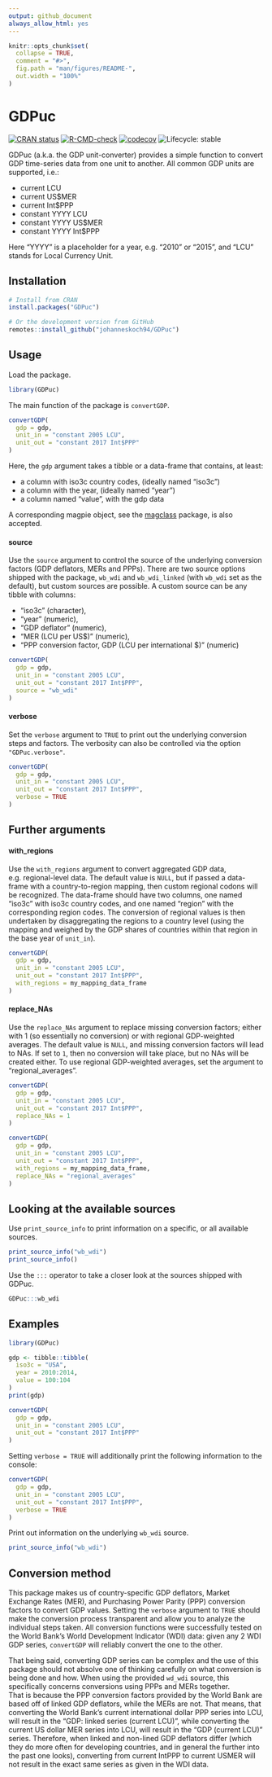 ```yaml
---
output: github_document
always_allow_html: yes
---
```


<!-- README.md is generated from README.Rmd. Please edit that file -->

```r
knitr::opts_chunk$set(
  collapse = TRUE,
  comment = "#>",
  fig.path = "man/figures/README-",
  out.width = "100%"
)
```

# GDPuc

<!-- badges: start -->

[![CRAN status](https://www.r-pkg.org/badges/version/GDPuc)](https://CRAN.R-project.org/package=GDPuc) [![R-CMD-check](https://github.com/johanneskoch94/GDPuc/actions/workflows/R-CMD-check.yaml/badge.svg)](https://github.com/johanneskoch94/GDPuc/actions/workflows/R-CMD-check.yaml) [![codecov](https://codecov.io/gh/johanneskoch94/GDPuc/branch/main/graph/badge.svg?token=3GHXFQXARX)](https://app.codecov.io/gh/johanneskoch94/GDPuc) ![Lifecycle: stable](https://img.shields.io/badge/lifecycle-stable-brightgreen.svg)

<!-- badges: end -->

GDPuc (a.k.a. the GDP unit-converter) provides a simple function to convert GDP time-series data from one unit to another. All common GDP units are supported, i.e.:

-   current LCU
-   current US$MER
-   current Int$PPP
-   constant YYYY LCU
-   constant YYYY US$MER
-   constant YYYY Int$PPP

Here "YYYY" is a placeholder for a year, e.g. "2010" or "2015", and "LCU" stands for Local Currency Unit.

## Installation

```r
# Install from CRAN
install.packages("GDPuc")

# Or the development version from GitHub
remotes::install_github("johanneskoch94/GDPuc")
```

## Usage

Load the package.

```r
library(GDPuc)
```

The main function of the package is `convertGDP`.

```r
convertGDP(
  gdp = gdp, 
  unit_in = "constant 2005 LCU", 
  unit_out = "constant 2017 Int$PPP"
)
```

Here, the `gdp` argument takes a tibble or a data-frame that contains, at least:

-   a column with iso3c country codes, (ideally named "iso3c")
-   a column with the year, (ideally named "year")
-   a column named "value", with the gdp data

A corresponding magpie object, see the [magclass](https://github.com/pik-piam/magclass) package, is also accepted.

#### source

Use the `source` argument to control the source of the underlying conversion factors (GDP deflators, MERs and PPPs). There are two source options shipped with the package, `wb_wdi` and `wb_wdi_linked` (with `wb_wdi` set as the default), but custom sources are possible. A custom source can be any tibble with columns:

-   "iso3c" (character),
-   "year" (numeric),
-   "GDP deflator" (numeric),
-   "MER (LCU per US$)" (numeric),
-   "PPP conversion factor, GDP (LCU per international $)" (numeric)

```r
convertGDP(
  gdp = gdp, 
  unit_in = "constant 2005 LCU", 
  unit_out = "constant 2017 Int$PPP",
  source = "wb_wdi"
)
```

#### verbose

Set the `verbose` argument to `TRUE` to print out the underlying conversion steps and factors. The verbosity can also be controlled via the option `"GDPuc.verbose"`.

```r
convertGDP(
  gdp = gdp, 
  unit_in = "constant 2005 LCU", 
  unit_out = "constant 2017 Int$PPP",
  verbose = TRUE
)
```

## Further arguments

#### with_regions

Use the `with_regions` argument to convert aggregated GDP data, e.g. regional-level data. The default value is `NULL`, but if passed a data-frame with a country-to-region mapping, then custom regional codons will be recognized. The data-frame should have two columns, one named "iso3c" with iso3c country codes, and one named "region" with the corresponding region codes. The conversion of regional values is then undertaken by disaggregating the regions to a country level (using the mapping and weighed by the GDP shares of countries within that region in the base year of `unit_in`).

```r
convertGDP(
  gdp = gdp, 
  unit_in = "constant 2005 LCU", 
  unit_out = "constant 2017 Int$PPP",
  with_regions = my_mapping_data_frame
)
```

#### replace_NAs

Use the `replace_NAs` argument to replace missing conversion factors; either with 1 (so essentially no conversion) or with regional GDP-weighted averages. The default value is `NULL`, and missing conversion factors will lead to NAs. If set to `1`, then no conversion will take place, but no NAs will be created either. To use regional GDP-weighted averages, set the argument to "regional_averages".

```r
convertGDP(
  gdp = gdp, 
  unit_in = "constant 2005 LCU", 
  unit_out = "constant 2017 Int$PPP",
  replace_NAs = 1
)

convertGDP(
  gdp = gdp, 
  unit_in = "constant 2005 LCU", 
  unit_out = "constant 2017 Int$PPP",
  with_regions = my_mapping_data_frame,
  replace_NAs = "regional_averages"
)
```

## Looking at the available sources

Use `print_source_info` to print information on a specific, or all available sources.

```r
print_source_info("wb_wdi")
print_source_info()
```

Use the `:::` operator to take a closer look at the sources shipped with GDPuc.

```r
GDPuc:::wb_wdi
```

## Examples

```r
library(GDPuc)

gdp <- tibble::tibble(
  iso3c = "USA", 
  year = 2010:2014, 
  value = 100:104
)
print(gdp)

convertGDP(
  gdp = gdp, 
  unit_in = "constant 2005 LCU", 
  unit_out = "constant 2017 Int$PPP"
)
```

Setting `verbose = TRUE` will additionally print the following information to the console:

```r
convertGDP(
  gdp = gdp, 
  unit_in = "constant 2005 LCU", 
  unit_out = "constant 2017 Int$PPP",
  verbose = TRUE
)
```

Print out information on the underlying `wb_wdi` source.

```r
print_source_info("wb_wdi")
```

## Conversion method

This package makes us of country-specific GDP deflators, Market Exchange Rates (MER), and Purchasing Power Parity (PPP) conversion factors to convert GDP values. Setting the `verbose` argument to `TRUE` should make the conversion process transparent and allow you to analyze the individual steps taken. All conversion functions were successfully tested on the World Bank's World Development Indicator (WDI) data: given any 2 WDI GDP series, `convertGDP` will reliably convert the one to the other.

That being said, converting GDP series can be complex and the use of this package should not absolve one of thinking carefully on what conversion is being done and how. When using the provided `wd_wdi` source, this specifically concerns conversions using PPPs and MERs together.  
That is because the PPP conversion factors provided by the World Bank are based off of linked GDP deflators, while the MERs are not. That means, that converting the World Bank's current international dollar PPP series into LCU, will result in the "GDP: linked series (current LCU)", while converting the current US dollar MER series into LCU, will result in the "GDP (current LCU)" series. Therefore, when linked and non-lined GDP deflators differ (which they do more often for developing countries, and in general the further into the past one looks), converting from current IntPPP to current USMER will not result in the exact same series as given in the WDI data.
